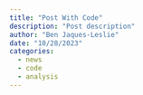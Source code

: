 ```yaml
---
title: "Post With Code"
description: "Post description"
author: "Ben Jaques-Leslie"
date: "10/28/2023"
categories:
  - news
  - code
  - analysis
---
```

